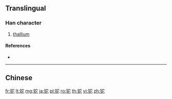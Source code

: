 {{character info/new}}
{{also|鉈}}
==Translingual==

===Han character===
{{Han char|rn=167|rad=钅|as=05|sn=10|four=|canj=CJP,OPJP,XCJP}}

# [[thallium]]

====References====
* {{Han ref|kx=1328.061|hdz=64191.040|uh=94CA|ud=38090}}

----

==Chinese==
{{zh-see|鉈}}

[[fr:铊]]
[[lt:铊]]
[[mg:铊]]
[[ja:铊]]
[[pl:铊]]
[[ro:铊]]
[[th:铊]]
[[vi:铊]]
[[zh:铊]]